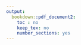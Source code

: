 ```yaml
---
output:
  bookdown::pdf_document2:
    toc : no
    keep_tex: no
    number_sections: yes
---
```


<!-- Note this section is Required -->

\thispagestyle{empty}
\begin{singlespace} 
\begin{center}

\Huge

\textbf{HERE GOES YOUR TITLE}

\Large

\vspace{8mm}

by

\vspace{8mm}

\huge

Here Goes Your Name

\Large

\vspace{8mm}

Undergraduate degree

Master ddegree

\vspace{10mm}

A DISSERTATION SUBMITTED IN PARTIAL FULFILLMENT OF THE REQUIREMENTS FOR THE DEGREE OF

\vspace{5mm}

HERE GOES YOUR DEGREEE

\vspace{5mm}
in

\vspace{5mm}

THE FACULTY OF GRADUATE AND POSTDOCTORAL STUDIES

\vspace{5mm}

(Program)

\vspace{5mm}

THE UNIVERSITY OF BRITISH COLUMBIA

\vspace{5mm}

(Vancouver)

\vspace{6mm}

Month YYYY

© Here Goes Your Name, YYYY

\end{center}
\end{singlespace}
\normalsize
\clearpage
